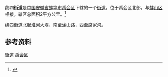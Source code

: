 '''纬四街道'''是[[中华人民共和国|中国]][[安徽省|安徽省]][[蚌埠市|蚌埠市]][[禹会区|禹会区]]下辖的一个[[街道_(行政区划)|街道]]，位于禹会区北部，与[[蚌山区|蚌山区]]相接。辖区总面积2平方公里。<ref>{{cite web |url=http://www.yuhui.gov.cn/news/onews.asp?id=102 |title=纬四街道简介 |publisher=蚌埠·禹会 |date=2006年1月16日 |accessdate=2010年2月13日 |deadurl=yes |archiveurl=https://web.archive.org/web/20091129173121/http://www.yuhui.gov.cn/news/onews.asp?id=102 |archivedate=2009年11月29日 }}</ref>

纬四街道北起[[淮河|淮河]]大堤，南至涂山路，西至席家沟。

==参考资料==
{{reflist}} 

{{禹会区行政区划}}
[[Category:禹会区行政区划|街道]]
[[Category:蚌埠街道_(行政区划)|禹会区]]